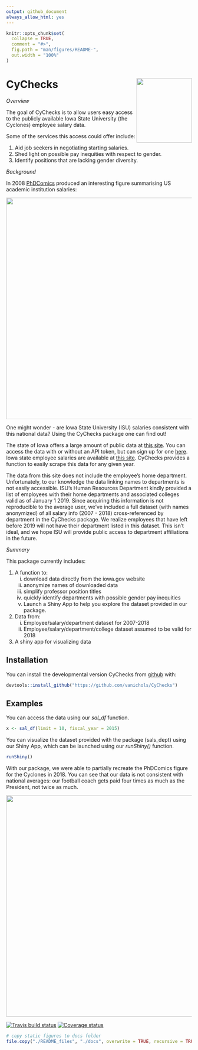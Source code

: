 ---
output: github_document
always_allow_html: yes
---

<!-- README.md is generated from README.Rmd. Please edit that file -->

```{r setup, include = FALSE}
knitr::opts_chunk$set(
  collapse = TRUE,
  comment = "#>",
  fig.path = "man/figures/README-",
  out.width = "100%"
)
```
# CyChecks <img align="right" width="150" height="175" src="README_files/static-figures/hexsticker.png">


*Overview*

The goal of CyChecks is to allow users easy access to the publicly available Iowa State University (the Cyclones) employee salary data. 

Some of the services this access could offer include:

1. Aid job seekers in negotiating starting salaries.
2. Shed light on possible pay inequities with respect to gender.
3. Identify positions that are lacking gender diversity.

*Background*

In 2008 [PhDComics](http://phdcomics.com/comics/archive.php?comicid=1086) produced an interesting figure summarising US academic institution salaries:

<img align="center" width="600" src="README_files/static-figures/phdcomics.gif">

One might wonder - are Iowa State University (ISU) salaries consistent with this national data? Using the CyChecks package one can find out!

The state of Iowa offers a large amount of public data at [this site](https://data.iowa.gov/). You can access the data with or without an API token, but can sign up for one [here](https://dev.socrata.com/foundry/data.iowa.gov/s3p7-wy6w). 
Iowa state employee salaries are available at [this site](https://data.iowa.gov/State-Finances/State-of-Iowa-Salary-Book/s3p7-wy6w). CyChecks provides a function to easily scrape this data for any given year. 

The data from this site does not include the employee's home department. Unfortunately, to our knowledge the data linking names to departments is not easily accessible. ISU's Human Resources Department kindly provided a list of employees with their home departments and associated colleges valid as of January 1 2019. Since acquiring this information is not reproducible to the average user, we've included a full dataset (with names anonymized) of all salary info (2007 - 2018) cross-referenced by department in the CyChecks package. We realize employees that have left before 2019 will not have their department listed in this dataset. This isn't ideal, and we hope ISU will provide public access to department affiliations in the future. 

*Summary*

This package currently includes:

1. A function to:
    (i) download data directly from the iowa.gov website
    (ii) anonymize names of downloaded data
    (iii) simplify professor position titles
    (iv) quickly identify departments with possible gender pay inequities
    (v) Launch a Shiny App to help you explore the dataset provided in our package.
2. Data from:
    (i) Employee/salary/department dataset for 2007-2018 
    (ii) Employee/salary/department/college dataset assumed to be valid for 2018
3. A shiny app for visualizing data

## Installation

You can install the developmental version CyChecks from [github](https://CRAN.R-project.org) with:

``` r
devtools::install_github("https://github.com/vanichols/CyChecks")
```

## Examples

You can access the data using our *sal_df* function.  
```{r example, eval=F}
x <- sal_df(limit = 10, fiscal_year = 2015)

```

You can visualize the dataset provided with the package (sals_dept) using our Shiny App, which can be launched using our *runShiny()* function. 

```{r example2, eval=F}
runShiny()
```


With our package, we were able to partially recreate the PhDComics figure for the Cyclones in 2018. You can see that our data is not consistent with national averages: our football coach gets paid four times as much as the President, not twice as much. 

<img align="center" width="600" src="README_files/static-figures/CyChecks-comic.png">


[![Travis build status](https://travis-ci.org/vanichols/CyChecks.svg?branch=master)](https://travis-ci.org/vanichols/CyChecks)
[![Coverage status](https://codecov.io/gh/vanichols/CyChecks/branch/master/graph/badge.svg)](https://codecov.io/github/vanichols/CyChecks?branch=master)
<!--[![Lifecycle: experimental](https://img.shields.io/badge/lifecycle-experimental-orange.svg)](https://www.tidyverse.org/lifecycle/#experimental) --> 

```{r echo = FALSE, results = FALSE}
# copy static figures to docs folder
file.copy("./README_files", "./docs", overwrite = TRUE, recursive = TRUE)
```
